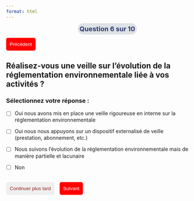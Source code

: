 ```yaml
---
format: html
---
```


<strong style='color: #2c3771;
                    font-size: 18px;
                    position: relative;
                    left: 39%;
                    -webkit-transform: translateX(-50%);
                    transform: translateX(-50%);
                    width: 100px;
                    height: 1px;
                    background: #dee2e6;
                    padding: 5px;
                    border-radius: 15px;'>Question 6 sur 10</strong>

<div style='text-align: left; margin-bottom: 20px;'>
<button onclick="window.location.href='question_5.html'" style='background-color: red; color: white; border: none; padding: 10px; border-radius: 5px; cursor: pointer;'>Précédent</button>
</div>

## Réalisez-vous une veille sur l'évolution de la réglementation environnementale liée à vos activités ?

### Sélectionnez votre réponse :

- [ ] Oui nous avons mis en place une veille rigoureuse en interne sur la réglementation environnementale

- [ ] Oui nous nous appuyons sur un dispositif externalisé de veille (prestation, abonnement, etc.)

- [ ] Nous suivons l'évolution de la réglementation environnementale mais de manière partielle et lacunaire

- [ ] Non

<br>
<button id='continuer' onclick='sauvegarderReponses()' style='color: #932020; border: none; padding: 10px; border-radius: 5px; cursor: pointer; margin-right: 10px;'>Continuer plus tard</button>
<button onclick="window.location.href='question_7.html'" style='background-color: red; color: white; border: none; padding: 10px; border-radius: 5px; cursor: pointer;' >Suivant</button>


<script>
document.getElementById('quiz-form').addEventListener('submit', function(event) {
  event.preventDefault();
  let responses = [];
  document.querySelectorAll('input[type=checkbox]:checked').forEach((checkbox) => {
    responses.push(checkbox.value);
  });
  localStorage.setItem('reponses_q6', JSON.stringify(responses));
  alert('Réponse enregistrée !');
});
function sauvegarderReponses() {
  let responses = [];
  document.querySelectorAll('input[type=checkbox]:checked').forEach((checkbox) => {
    responses.push(checkbox.value);
  });
  localStorage.setItem('reponses_q6', JSON.stringify(responses));
  alert('✔ Réponses enregistrées ! Vous pouvez revenir plus tard.');
 window.location.href = 'index.html'; }
</script>

